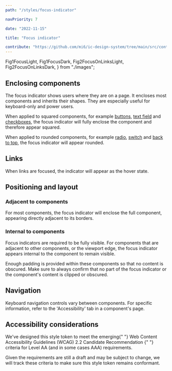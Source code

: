 ```yaml
---
path: "/styles/focus-indicator"

navPriority: 7

date: "2022-11-15"

title: "Focus indicator"

contribute: "https://github.com/mi6/ic-design-system/tree/main/src/content/structured/styles/focus-indicator.mdx"
---
```


  Fig1FocusLight,
  Fig1FocusDark,
  Fig2FocusOnLinksLight,
  Fig2FocusOnLinksDark,
} from "./images";

## Enclosing components

The focus indicator shows users where they are on a page. It encloses most components and inherits their shapes. They are especially useful for keyboard-only and power users.

When applied to squared components, for example [buttons](/components/button), [text field](/components/text-field) and [checkboxes](/components/checkbox), the focus indicator will fully enclose the component and therefore appear squared.

When applied to rounded components, for example [radio](/components/radio), [switch](/components/switch) and [back to top](/components/back-to-top), the focus indicator will appear rounded.

<DoubleDoDontCaution>
  <DoDontCaution
    imageSrc={[Fig1FocusLight, Fig1FocusDark]}
    imageAlt="An image of a button and back to top component, both with focus applied to them."
    state="none"
    caption="Focus indicators inherit the border radius of the components they enclose."
  />
</DoubleDoDontCaution>

## Links

When links are focused, the indicator will appear as the hover state.

<DoubleDoDontCaution>
  <DoDontCaution
    imageSrc={[Fig2FocusOnLinksLight, Fig2FocusOnLinksDark]}
    imageAlt="An image of a blue link labelled 'Coffee blog' with a thick underline of the same colour."
    state="none"
    caption="Focus on links is indicated by a thick underline."
  />
</DoubleDoDontCaution>

## Positioning and layout

### Adjacent to components

For most components, the focus indicator will enclose the full component, appearing directly adjacent to its borders.

### Internal to components

Focus indicators are required to be fully visible. For components that are adjacent to other components, or the viewport edge, the focus indicator appears internal to the component to remain visible.

Enough padding is provided within these components so that no content is obscured. Make sure to always confirm that no part of the focus indicator or the component's content is clipped or obscured.

## Navigation

Keyboard navigation controls vary between components. For specific information, refer to the 'Accessibility' tab in a component's page.

## Accessibility considerations

<p>
  We've designed this style token to meet the emerging{" "}
  <ic-link
    target="_blank"
    href="https://www.w3.org/TR/WCAG22/"
    rel="noreferrer noopener nofollow"
  >
    Web Content Accessibility Guidelines (WCAG) 2.2 Candidate Recommendation
  </ic-link>{" "}
  criteria for Level AA (and in some cases AAA) requirements.
</p>

Given the requirements are still a draft and may be subject to change, we will track these criteria to make sure this style token remains conformant.
